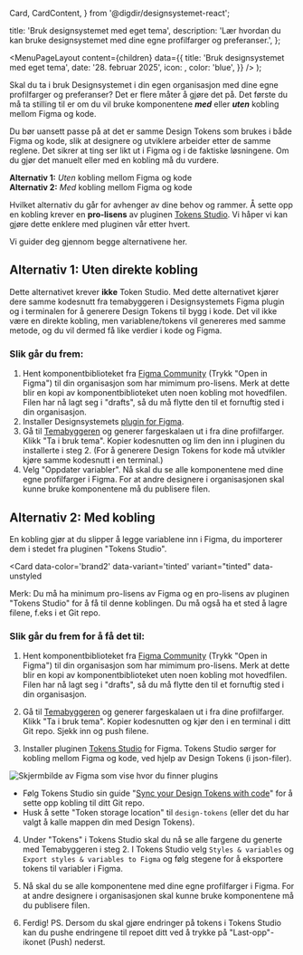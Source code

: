
  Card,
  CardContent,
} from '@digdir/designsystemet-react';


  title: 'Bruk designsystemet med eget tema',
  description:
    'Lær hvordan du kan bruke designsystemet med dine egne profilfarger og preferanser.',
};

  <MenuPageLayout
    content={children}
    data={{
      title: 'Bruk designsystemet med eget tema',
      date: '28. februar 2025',
      icon: <PaletteIcon />,
      color: 'blue',
    }}
  />
);

Skal du ta i bruk Designsystemet i din egen organisasjon med dine egne profilfarger og preferanser? Det er flere måter å gjøre det på. Det første du må ta stilling til er om du vil bruke komponentene **_med_** eller **_uten_** kobling mellom Figma og kode. 

Du bør uansett passe på at det er samme Design Tokens som brukes i både Figma og kode, slik at designere og utviklere arbeider etter de samme reglene. Det sikrer at ting ser likt ut i Figma og i de faktiske løsningene. Om du gjør det manuelt eller med en kobling må du vurdere. 

**Alternativ 1:** _Uten_ kobling mellom Figma og kode \
**Alternativ 2:** _Med_ kobling mellom Figma og kode 

Hvilket alternativ du går for avhenger av dine behov og rammer. Å sette opp en kobling krever en **pro-lisens** av pluginen [Tokens Studio](https://tokens.studio/). Vi håper vi kan gjøre dette enklere med pluginen vår etter hvert.

Vi guider deg gjennom begge alternativene her.


## Alternativ 1: Uten direkte kobling

Dette alternativet krever **ikke** Token Studio. Med dette alternativet kjører dere samme kodesnutt fra temabyggeren i Designsystemets Figma plugin og i terminalen for å generere Design Tokens til bygg i kode. Det vil ikke være en direkte kobling, men variablene/tokens vil genereres med samme metode, og du vil dermed få like verdier i kode og Figma. 


### Slik går du frem:

1. Hent komponentbiblioteket fra [Figma Community](https://www.figma.com/community/file/1322138390374166141/designsystemet-core-ui-kit) (Trykk "Open in Figma") til din organisasjon som har mimimum pro-lisens. Merk at dette blir en kopi av komponentbiblioteket uten noen kobling mot hovedfilen. Filen har nå lagt seg i "drafts", så du må flytte den til et fornuftig sted i din organisasjon.
2. Installer Designsystemets [plugin for Figma](https://www.figma.com/community/plugin/1382044395533039221/designsystemet-beta).
3. Gå til [Temabyggeren](https://next.theme.designsystemet.no) og generer fargeskalaen ut i fra dine profilfarger. Klikk "Ta i bruk tema". Kopier kodesnutten og lim den inn i pluginen du installerte i steg 2. (For å generere Design Tokens for kode må utvikler kjøre samme kodesnutt i en terminal.) 
5. Velg "Oppdater variabler". Nå skal du se alle komponentene med dine egne profilfarger i Figma. For at andre designere i organisasjonen skal kunne bruke komponentene må du publisere filen.


## Alternativ 2: Med kobling

En kobling gjør at du slipper å legge variablene inn i Figma, du importerer dem i stedet fra pluginen "Tokens Studio".



 <Card
  data-color='brand2'
  data-variant='tinted'
  variant="tinted"
  data-unstyled
>
  Merk:  Du må ha minimum pro-lisens av Figma og en pro-lisens av pluginen "Tokens Studio" for å få til denne koblingen. Du må også ha et sted å lagre filene, f.eks i et Git repo.
</Card>


### Slik går du frem for å få det til:

1. Hent komponentbiblioteket fra [Figma Community](https://www.figma.com/community/file/1322138390374166141/designsystemet-core-ui-kit) (Trykk "Open in Figma") til din organisasjon som har mimimum pro-lisens. Merk at dette blir en kopi av komponentbiblioteket uten noen kobling mot hovedfilen. Filen har nå lagt seg i "drafts", så du må flytte den til et fornuftig sted i din organisasjon.

2. Gå til [Temabyggeren](https://next.theme.designsystemet.no) og generer fargeskalaen ut i fra dine profilfarger. Klikk "Ta i bruk tema". Kopier kodesnutten og kjør den i en terminal i ditt Git repo. Sjekk inn og push filene. 

3. Installer pluginen [Tokens Studio](<https://www.figma.com/community/plugin/843461159747178978/Tokens-Studio-for-Figma-(Figma-Tokens)>) for Figma. Tokens Studio sørger for kobling mellom Figma og kode, ved hjelp av Design Tokens (i json-filer). 

<Image
  src='/img/tokenstudio.png'
  alt='Skjermbilde av Figma som vise hvor du finner plugins'
  boxShadow={false}
  dataUnstyled
/>

  - Følg Tokens Studio sin guide "[Sync your Design Tokens with code](https://docs.tokens.studio/token-storage-and-sync/sync-provider-overview)" for å sette opp kobling til ditt Git repo. 
  - Husk å sette "Token storage location" til `design-tokens` (eller det du har valgt å kalle mappen din med Design Tokens).

4. Under "Tokens" i Tokens Studio skal du nå se alle fargene du generte med Temabyggeren i steg 2. I Tokens Studio velg `Styles & variables` og `Export styles & variables to Figma` og følg stegene for å eksportere tokens til variabler i Figma. 

5. Nå skal du se alle komponentene med dine egne profilfarger i Figma. For at andre designere i organisasjonen skal kunne bruke komponentene må du publisere filen.

6. Ferdig! PS. Dersom du skal gjøre endringer på tokens i Tokens Studio kan du pushe endringene til repoet ditt ved å trykke på "Last-opp"-ikonet (Push) nederst. 